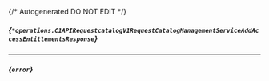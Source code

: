 {/* Autogenerated DO NOT EDIT  */}

##### *{`*operations.C1APIRequestcatalogV1RequestCatalogManagementServiceAddAccessEntitlementsResponse`}*
<Collapsible defaultOpen openLabel={Labels.showProperties} closeLabel={Labels.hideProperties}>
    <C1APIRequestcatalogV1RequestCatalogManagementServiceAddAccessEntitlementsResponse/>
</Collapsible>

---
##### *{`error`}*


